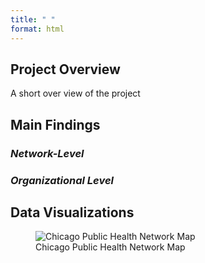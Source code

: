 ```yaml
---
title: " "
format: html
---
```


## Project Overview

A short over view of the project

## Main Findings

### *Network-Level*

### *Organizational Level*

## Data Visualizations

![Chicago Public Health Network Map](Visualizations/Chicago%20Health%20PONs%20orgs%20only.jpeg)
